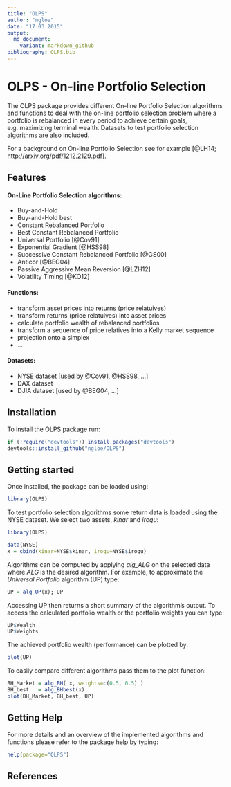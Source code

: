 ```yaml
---
title: "OLPS"
author: "ngloe"
date: "17.03.2015"
output: 
  md_document:
    variant: markdown_github
bibliography: OLPS.bib
---
```


# OLPS  -  On-line Portfolio Selection
The OLPS package provides different On-line Portfolio Selection algorithms
and functions to deal with the on-line portfolio selection problem where a portfolio is rebalanced in every period to achieve certain goals, e.g. maximizing terminal wealth. Datasets to test portfolio selection algorithms are also included.   

For a background on On-line Portfolio Selection see for example [@LH14; <http://arxiv.org/pdf/1212.2129.pdf>]. 

## Features
#### On-Line Portfolio Selection algorithms:
* Buy-and-Hold
* Buy-and-Hold best
* Constant Rebalanced Portfolio
* Best Constant Rebalanced Portfolio
* Universal Portfolio [@Cov91]
* Exponential Gradient [@HSS98]
* Successive Constant Rebalanced Portfolio [@GS00]
* Anticor [@BEG04]
* Passive Aggressive Mean Reversion [@LZH12]
* Volatility Timing [@KO12]

#### Functions:
* transform asset prices into returns (price relatuives)
* transform returns (price relatuives) into asset prices
* calculate portfolio wealth of rebalanced portfolios
* transform a sequence of price relatives into a Kelly market sequence
* projection onto a simplex
* ...

#### Datasets:
* NYSE dataset [used by @Cov91, @HSS98, ...]
* DAX dataset
* DJIA dataset [used by @BEG04, ...]


## Installation
To install the OLPS package run:
```r
if (!require("devtools")) install.packages("devtools")
devtools::install_github("ngloe/OLPS")
```

## Getting started
Once installed, the package can be loaded using:
```r
library(OLPS)
```

To test portfolio selection algorithms some return data is loaded using the NYSE dataset. We select two assets, *kinar* and *iroqu*:
```r
library(OLPS)
```
```r
data(NYSE)
x = cbind(kinar=NYSE$kinar, iroqu=NYSE$iroqu)
```

Algorithms can be computed by applying *alg_ALG* on the selected data where *ALG* is the desired algorithm. For example, to approximate the *Universal Portfolio* algorithm (UP) type:
```r
UP = alg_UP(x); UP
```
Accessing UP then returns a short summary of the algorithm's output. To access the calculated portfolio wealth or the portfolio weights you can type:
```r
UP$Wealth
UP$Weights
```
The achieved portfolio wealth (performance) can be plotted by:
```r
plot(UP)
```
To easily compare different algorithms pass them to the plot function:
```r
BH_Market = alg_BH( x, weights=c(0.5, 0.5) )
BH_best   = alg_BHbest(x)
plot(BH_Market, BH_best, UP)
```


## Getting Help
For more details and an overview of the implemented algorithms and functions please refer to the package help by typing:
```r
help(package="OLPS")
```


## References
